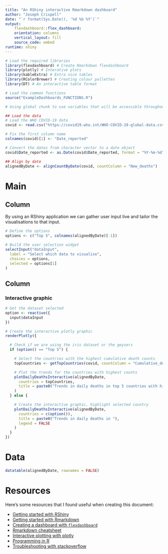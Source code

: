 ---
title: "An RShiny interactive Rmarkdown dashboard"
author: "Joseph Crispell"
date: "`r format(Sys.Date(), '%d %b %Y')`"
output:
    flexdashboard::flex_dashboard:
    orientation: columns
    vertical_layout: fill
    source_code: embed
runtime: shiny
---

```{r setup, include=FALSE}
# Load the required libraries
library(flexdashboard) # Create Rmarkdown flexdashboard
library(plotly) # Interative plots
library(kableExtra) # Extra nice tables
library(RColorBrewer) # Creating colour pallettes
library(DT) # An interactive table format

# Load the common functions
source("ExampleDashboards_FUNCTIONS.R")
```

```{r global}
# Using global chunk to use variables that will be accessible throughout application

## Load the data
# Load the WHO COVID-19 data
covid <- read.csv("https://covid19.who.int/WHO-COVID-19-global-data.csv", stringsAsFactors = FALSE)

# Fix the first column name
colnames(covid)[1] <- "Date_reported"

# Convert the dates from character vector to a date object
covid$Date_reported <- as.Date(covid$Date_reported, format = "%Y-%m-%d")

## Align by date
alignedByDate <- alignCountByDate(covid, countColumn = "New_deaths")
```


Main
=======================================================================

Column {.sidebar}
-----------------------------------------------------------------------

By using an RShiny application we can gather user input live and tailor the visualisations to that input.

```{r gather user input}
# Define the options
options <- c("Top 5", colnames(alignedByDate)[-1])

# Build the user selection widget
selectInput("dataInput",
  label = "Select which data to visualise",
  choices = options,
  selected = options[1]
)
```

Column
-----------------------------------------------------------------------

### Interactive graphic

```{r}

# Get the dataset selected
option <- reactive({
  input$dataInput
})

# Create the interactive plotly graphic
renderPlotly({

  # Check if we are using the iris dataset or the geysers
  if (option() == "Top 5") {

    # Select the countries with the highest cumulative death counts
    topCountries <- getTopCountries(covid, countColumn = "Cumulative_deaths", n = 5)

    # Plot the trends for the countries with highest counts
    plotDailyDeathsInteractive(alignedByDate,
      countries = topCountries,
      title = paste0("Trends in daily deaths in top 5 countries with highest total deaths")
    )
  } else {

    # Create the interactive graphic, highlight selected country
    plotDailyDeathsInteractive(alignedByDate,
      countries = c(option()),
      title = paste0("Trends in daily deaths in "),
      legend = FALSE
    )
  }
})
```

Data
=======================================================================

```{r interactive table}
datatable(alignedByDate, rownames = FALSE)
```

Resources
=======================================================================

Here's some resources that I found useful when creating this document:

- [Getting started with RShiny](https://shiny.rstudio.com/tutorial/)
- [Getting started with Rmarkdown](https://rmarkdown.rstudio.com/lesson-1.html)
- [Creating a dashboard with `flexdashboard`](https://rmarkdown.rstudio.com/flexdashboard/using.html)
- [Rmarkdown cheatsheet](https://rstudio.com/wp-content/uploads/2015/02/rmarkdown-cheatsheet.pdf)
- [Interactive plotting with plotly](https://plotly.com/r/)
- [Programming in R](https://www.tutorialspoint.com/r/index.htm)
- [Troubleshooting with stackoverflow](https://stackoverflow.com/questions/tagged/r)
